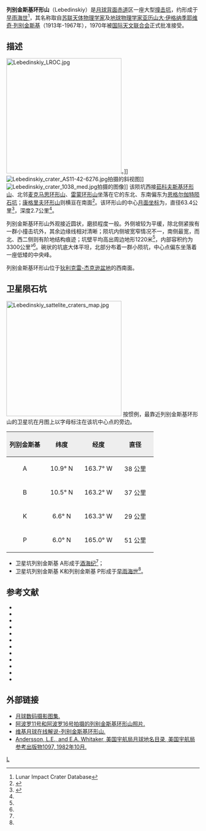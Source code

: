 {{lunar crater data|
 image=Lebedinskiy crater LRO WAC.jpg|240px|
 caption=[[月球勘测轨道飞行器|月球勘测轨道飞行器]]拍摄的图像|
 latitude=7.84|
 N_or_S=N|
 longitude=164.89|
 E_or_W=W|
 diameter=63.4公里|
 depth=2.7公里|
 colong=165|
 eponym=[[亚历山大·伊格纳季耶维奇·列别金斯基|亚历山大·伊·列别金斯基]]}}
'''列别金斯基环形山'''（Lebedinskiy）是[[月球背面|月球背面]][[赤道|赤道]]区一座大型[[撞击坑|撞击坑]]，约形成于[[早雨海世|早雨海世]]<ref name=LICD>Lunar Impact Crater Database</ref>，其名称取自[[苏联|苏联]][[天体物理学|天体物理学家]]及[[地球物理学|地球物理学家]][[亚历山大·伊格纳季耶维奇·列别金斯基|亚历山大·伊格纳季耶维奇·列别金斯基]]（1913年-1967年），1970年被[[国际天文联合会|国际天文联合会]]正式批准接受。

==描述==
[[Image:Lebedinskiy_LROC.jpg|300px]]。]]
[[Image:Lebedinskiy_crater_AS11-42-6276.jpg|thumb]]拍摄的斜视图]][[Image:Lebedinskiy_crater_1038_med.jpg|thumb]]拍摄的图像]]
该陨坑西接[[茹科夫斯基环形山|茹科夫斯基环形山]]、北邻[[麦克马思环形山|麦克马思环形山]]、[[雷蒙环形山|雷蒙环形山]]坐落在它的东北、东南偏东为[[恩格尔伽特陨石坑|恩格尔伽特陨石坑]]；[[康格里夫环形山|康格里夫环形山]]则横亘在南面<ref>{{Cite web |url=http://planetarynames.wr.usgs.gov/images/Lunar/lac_54_lo.pdf |title=Crater Lebedinskiy on LAC-54 map |accessdate=2016-06-26 |archive-date=2020-11-27 |archive-url=https://web.archive.org/web/20201127015826/https://planetarynames.wr.usgs.gov/images/Lunar/lac_54_lo.pdf |dead-url=no }}</ref>。该环形山的中心[[月面坐标|月面坐标]]为{{Coord|7.84|N|164.89|W|globe:Moon|nogoogle=1|noosm=1}}，直径63.4公里<ref name="IAU">{{Cite web |url=http://planetarynames.wr.usgs.gov/Feature/3322 |title=Directory of the International Astronomical Union |accessdate=2016-06-26 |archive-date=2019-08-12 |archive-url=https://web.archive.org/web/20190812203652/https://planetarynames.wr.usgs.gov/Feature/3322 |dead-url=no }}</ref>，深度2.7公里<ref name="LICD"/>。

列别金斯基环形山外观接近圆状，磨损程度一般。外侧坡较为平缓，除北侧紧挨有一群小撞击坑外，其余边缘线相对清晰；陨坑内侧坡宽窄情况不一，南侧最宽，而北、西二侧则有阶地结构痕迹；坑壁平均高出周边地形1220米<ref name="LICD"/>，内部容积约为3300公里³<ref name="LICD"/>。碗状的坑底大体平坦，北部分布着一群小陨坑，中心点偏东坐落着一座低矮的中央峰。

列别金斯基环形山位于[[狄利克雷-杰克逊盆地|狄利克雷-杰克逊盆地]]的西南面。

==卫星陨石坑==
[[Image:Lebedinskiy_sattelite_craters_map.jpg|300px]]
按惯例，最靠近列别金斯基环形山的卫星坑在月图上以字母标注在该坑中心点的旁边。

{| class="wikitable"
!width="25%" style="background:#eeeeee;" |列别金斯基 
!width="25%" style="background:#eeeeee;" |纬度
!width="25%" style="background:#eeeeee;" |经度
!width="25%" style="background:#eeeeee;" |直径
|-
|align="center"|A
|align="center"|10.9° N
|align="center"|163.7° W
|align="center"|38 公里
|-
|align="center"|B
|align="center"|10.5° N
|align="center"|163.2° W
|align="center"|37 公里
|-
|align="center"|K
|align="center"|6.6° N
|align="center"|163.3° W
|align="center"|29 公里
|-
|align="center"|P
|align="center"|6.0° N
|align="center"|165.0° W
|align="center"|51 公里
|}

* 卫星坑列别金斯基 A形成于[[酒海纪|酒海纪]]<ref name="LICD"/>； 
* 卫星坑列别金斯基 K和列别金斯基 P形成于[[早雨海世|早雨海世]]<ref name="LICD"/>。{{clear}}

==参考文献==
{{reflist}}
{{refbegin}}
* {{cite book
  | last1 = Andersson
  | first1 = L. E.
  | last2 = Whitaker
  | first2 = E. A.
  | authorlink2 = Ewen Whitaker
  | date = 1982
  | title = [[NASA|NASA]] Catalogue of Lunar Nomenclature
  | publisher = NASA RP-1097
  | ref = harv
  }}
* {{cite web
  | last = Blue
  | first = Jennifer
  | date = July 25, 2007
  | title = Gazetteer of Planetary Nomenclature
  | publisher = [[United_States_Geological_Survey|USGS]]
  | url = http://planetarynames.wr.usgs.gov/
  | accessdate = 2007-08-05
  | ref = harv
  | archive-date = 2012-04-08
  | archive-url = https://www.webcitation.org/66mXDr4G9?url=http://planetarynames.wr.usgs.gov/
  | dead-url = no
  }}
* {{cite book
  | last1 = Bussey
  | first1 = B.
  | authorlink1 = Ben Bussey
  | last2 = Spudis
  | first2 = P.
  | authorlink2 = Paul Spudis
  | date = 2004
  | title = The Clementine Atlas of the Moon
  | publisher = Cambridge University Press
  | location = New York
  | isbn = 978-0-521-81528-4
  | ref = harv
  }}
* {{cite book
  | last1 = Cocks
  | first1 = Elijah E.
  | last2 = Cocks
  | first2 = Josiah C.
  | date = 1995
  | title = Who's Who on the Moon: A Biographical Dictionary of Lunar Nomenclature
  | url = https://archive.org/details/isbn_9780936389271
  | publisher = Tudor Publishers
  | isbn = 978-0-936389-27-1
  | ref = harv
  }}
* {{cite web
  | last = McDowell
  | first = Jonathan
  | date = July 15, 2007
  | url = http://host.planet4589.org/astro/lunar/
  | title = Lunar Nomenclature
  | publisher = Jonathan's Space Report
  | accessdate = 2007-10-24
  | ref = harv
  | archive-date = 2012-05-26
  | archive-url = https://www.webcitation.org/67wcYNfK3?url=http://host.planet4589.org/astro/lunar/
  | dead-url = no
  }}
* {{cite journal| last1 = Menzel| first1 = D. H.| last2 = Minnaert| first2 = M.| last3 = Levin| first3 = B.| last4 = Dollfus| first4 = A.| last5 = Bell| first5 = B.| title = Report on Lunar Nomenclature by the Working Group of Commission 17 of the IAU| doi = 10.1007/BF00171763| journal = Space Science Reviews| volume = 12| issue = 2| pages = 136–186| date = 1971| bibcode = 1971SSRv...12..136M| ref = harv}}
* {{cite book
  | first = Patrick
  | last = Moore
  | authorlink = Patrick Moore
  | date = 2001
  | title = On the Moon
  | url = https://archive.org/details/patrickmooreonmo00patr
  | publisher = Sterling Publishing Co.
  | isbn = 978-0-304-35469-6
  | ref = harv
  }}
* {{cite book
  | first = Fred W.
  | last = Price
  | date = 1988
  | title = The Moon Observer's Handbook
  | publisher = Cambridge University Press
  | isbn = 978-0-521-33500-3
  | ref = harv
  }}
* {{cite book
  | last = Rükl
  | first = Antonín
  | authorlink = Antonín Rükl
  | date = 1990
  | title = Atlas of the Moon
  | publisher = Kalmbach Books
  | isbn = 978-0-913135-17-4
  | ref = harv
  }}
* {{cite book
  | last = Webb
  | first = Rev. T. W.
  | authorlink = Thomas William Webb
  | date = 1962
  | title = Celestial Objects for Common Telescopes
  | url = https://archive.org/details/celestialobjects00webb
  | edition = 6th revised
  | publisher = Dover
  | isbn = 978-0-486-20917-3
  | ref = harv
  }}
* {{cite book
  | first = Ewen A.
  | last = Whitaker
  | authorlink = Ewen Whitaker
  | date = 1999
  | title = Mapping and Naming the Moon
  | publisher = Cambridge University Press
  | isbn = 978-0-521-62248-6
  | ref = harv
  }}
* {{cite book
  | first = Peter T.
  | last = Wlasuk
  | date = 2000
  | title = Observing the Moon
  | publisher = Springer
  | isbn = 978-1-85233-193-1
  | ref = harv
 }}
{{refend}}

==外部链接==
*[http://www.lpi.usra.edu/resources/lunar_orbiter/bin/srch_nam.shtml?Lebedinskiy%7C0 月球数码摄影图集.] {{Wayback|url=http://www.lpi.usra.edu/resources/lunar_orbiter/bin/srch_nam.shtml?Lebedinskiy%7C0 |date=20201127014541 }}
*[http://www.lpi.usra.edu/resources/apollo/search/feature/?feature=Lebedinskiy 阿波罗11号和阿波罗16号拍摄的列别金斯基环形山照片.] {{Wayback|url=http://www.lpi.usra.edu/resources/apollo/search/feature/?feature=Lebedinskiy |date=20201127014758 }}
*[http://the-moon.wikispaces.com/Lebedinskiy 维基月球在线解说-列别金斯基环形山.] {{Wayback|url=http://the-moon.wikispaces.com/Lebedinskiy |date=20180531115328 }}
*[http://planet4589.org/astro/lunar/RP-1097.pdf Andersson, L.E., and E.A. Whitaker, 美国宇航局月球地名目录, 美国宇航局参考出版物1097, 1982年10月.]{{Wayback|url=http://planet4589.org/astro/lunar/RP-1097.pdf |date=20141006125838 }}

[[Category:月球环形山|L]]
{{月球環形山 (L-N)}}